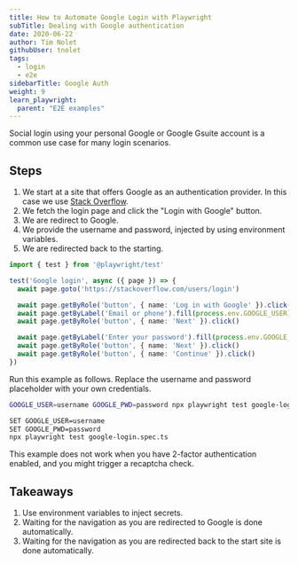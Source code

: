 ```yaml
---
title: How to Automate Google Login with Playwright
subTitle: Dealing with Google authentication
date: 2020-06-22
author: Tim Nolet
githubUser: tnolet
tags:
  - login
  - e2e
sidebarTitle: Google Auth
weight: 9
learn_playwright:
  parent: "E2E examples"
---
```


Social login using your personal Google or Google Gsuite account is a common use case for many login scenarios.



## Steps

1. We start at a site that offers Google as an authentication provider. In this case we use [Stack Overflow](https://stackoverflow.com/).
2. We fetch the login page and click the "Login with Google" button.
3. We are redirect to Google.
4. We provide the username and password, injected by using environment variables.
5. We are redirected back to the starting.

```ts google-login.spec.ts
import { test } from '@playwright/test'

test('Google login', async ({ page }) => {
  await page.goto('https://stackoverflow.com/users/login')

  await page.getByRole('button', { name: 'Log in with Google' }).click()
  await page.getByLabel('Email or phone').fill(process.env.GOOGLE_USER)
  await page.getByRole('button', { name: 'Next' }).click()

  await page.getByLabel('Enter your password').fill(process.env.GOOGLE_PWD)
  await page.getByRole('button', { name: 'Next' }).click()
  await page.getByRole('button', { name: 'Continue' }).click()
})

```

Run this example as follows. Replace the username and password placeholder with your own credentials.



```sh
GOOGLE_USER=username GOOGLE_PWD=password npx playwright test google-login.spec.ts
```


```sh
SET GOOGLE_USER=username
SET GOOGLE_PWD=password
npx playwright test google-login.spec.ts
```




<Note> This example does not work when you have 2-factor authentication enabled, and you might trigger a recaptcha check.</Note>

## Takeaways

1. Use environment variables to inject secrets.
2. Waiting for the navigation as you are redirected to Google is done automatically.
3. Waiting for the navigation as you are redirected back to the start site is done automatically.





